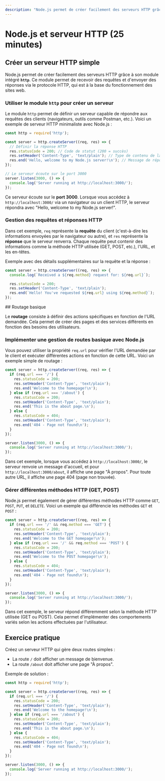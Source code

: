 ```yaml
---
description: "Node.js permet de créer facilement des serveurs HTTP grâce à son module intégré http. Ce module permet de recevoir des requêtes et d'envoyer des réponses via le protocole HTTP, qui est à la base du fonctionnement des sites web."
---
```


# **Node.js et serveur HTTP** (25 minutes)

## Créer un serveur HTTP simple
Node.js permet de créer facilement des serveurs HTTP grâce à son module intégré **`http`**. Ce module permet de recevoir des requêtes et d'envoyer des réponses via le protocole HTTP, qui est à la base du fonctionnement des sites web.
<Steps>

### Utiliser le module `http` pour créer un serveur

Le module `http` permet de définir un serveur capable de répondre aux requêtes des clients (navigateurs, outils comme Postman, etc.). Voici un exemple de serveur HTTP minimaliste avec Node.js :

```javascript copy
const http = require('http');

const server = http.createServer((req, res) => {
  // Définir la réponse HTTP
  res.statusCode = 200; // Code de statut (200 = succès)
  res.setHeader('Content-Type', 'text/plain'); // Type de contenu de la réponse
  res.end('Hello, welcome to my Node.js server!\n'); // Message de réponse
});

// Le serveur écoute sur le port 3000
server.listen(3000, () => {
  console.log('Server running at http://localhost:3000/');
});
```

Ce serveur écoute sur le **port 3000**. Lorsque vous accédez à `http://localhost:3000/` via un navigateur ou un client HTTP, le serveur répondra avec "Hello, welcome to my Node.js server!".

### Gestion des requêtes et réponses HTTP

Dans cet exemple, `req` représente la **requête** du client (c'est-à-dire les informations envoyées par le navigateur ou autre), et `res` représente la **réponse** que le serveur renverra. Chaque requête peut contenir des informations comme la méthode HTTP utilisée (GET, POST, etc.), l'URL, et les en-têtes.

Exemple avec des détails supplémentaires sur la requête et la réponse :

```javascript copy
const server = http.createServer((req, res) => {
  console.log(`Received a ${req.method} request for: ${req.url}`);

  res.statusCode = 200;
  res.setHeader('Content-Type', 'text/plain');
  res.end(`Hello! You've requested ${req.url} using ${req.method}`);
});
```
</Steps>
## Routage basique

Le **routage** consiste à définir des actions spécifiques en fonction de l'URL demandée. Cela permet de créer des pages et des services différents en fonction des besoins des utilisateurs.
<Steps>
### Implémenter une gestion de routes basique avec Node.js

Vous pouvez utiliser la propriété `req.url` pour vérifier l'URL demandée par le client et exécuter différentes actions en fonction de cette URL. Voici un exemple simple de routage :

```javascript copy
const server = http.createServer((req, res) => {
  if (req.url === '/') {
    res.statusCode = 200;
    res.setHeader('Content-Type', 'text/plain');
    res.end('Welcome to the homepage!\n');
  } else if (req.url === '/about') {
    res.statusCode = 200;
    res.setHeader('Content-Type', 'text/plain');
    res.end('This is the about page.\n');
  } else {
    res.statusCode = 404;
    res.setHeader('Content-Type', 'text/plain');
    res.end('404 - Page not found\n');
  }
});

server.listen(3000, () => {
  console.log('Server running at http://localhost:3000/');
});
```

Dans cet exemple, lorsque vous accédez à `http://localhost:3000/`, le serveur renvoie un message d'accueil, et pour `http://localhost:3000/about`, il affiche une page "À propos". Pour toute autre URL, il affiche une page 404 (page non trouvée).

### Gérer différentes méthodes HTTP (GET, POST)

Node.js permet également de gérer différentes méthodes HTTP comme `GET`, `POST`, `PUT`, et `DELETE`. Voici un exemple qui différencie les méthodes `GET` et `POST` :

```javascript copy
const server = http.createServer((req, res) => {
  if (req.url === '/' && req.method === 'GET') {
    res.statusCode = 200;
    res.setHeader('Content-Type', 'text/plain');
    res.end('Welcome to the GET homepage!\n');
  } else if (req.url === '/' && req.method === 'POST') {
    res.statusCode = 200;
    res.setHeader('Content-Type', 'text/plain');
    res.end('Welcome to the POST homepage!\n');
  } else {
    res.statusCode = 404;
    res.setHeader('Content-Type', 'text/plain');
    res.end('404 - Page not found\n');
  }
});

server.listen(3000, () => {
  console.log('Server running at http://localhost:3000/');
});
```

Dans cet exemple, le serveur répond différemment selon la méthode HTTP utilisée (GET ou POST). Cela permet d'implémenter des comportements variés selon les actions effectuées par l'utilisateur.
</Steps>
## Exercice pratique

Créez un serveur HTTP qui gère deux routes simples :
- La route `/` doit afficher un message de bienvenue.
- La route `/about` doit afficher une page "À propos".

Exemple de solution :

```javascript copy
const http = require('http');

const server = http.createServer((req, res) => {
  if (req.url === '/') {
    res.statusCode = 200;
    res.setHeader('Content-Type', 'text/plain');
    res.end('Welcome to the homepage!\n');
  } else if (req.url === '/about') {
    res.statusCode = 200;
    res.setHeader('Content-Type', 'text/plain');
    res.end('This is the about page.\n');
  } else {
    res.statusCode = 404;
    res.setHeader('Content-Type', 'text/plain');
    res.end('404 - Page not found\n');
  }
});

server.listen(3000, () => {
  console.log('Server running at http://localhost:3000/');
});
```
